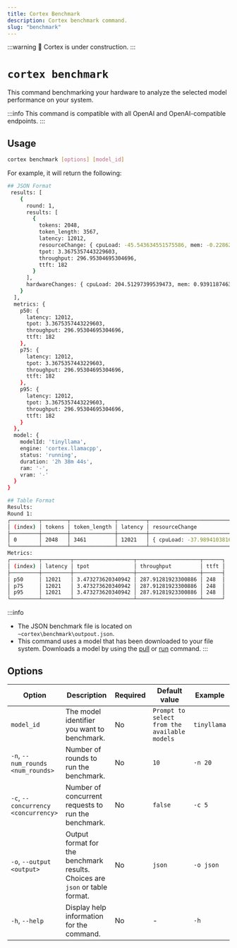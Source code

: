```yaml
---
title: Cortex Benchmark
description: Cortex benchmark command.
slug: "benchmark"
---
```


:::warning
🚧 Cortex is under construction.
:::

# `cortex benchmark`

This command benchmarking your hardware to analyze the selected model performance on your system.

:::info
This command is compatible with all OpenAI and OpenAI-compatible endpoints.
:::

## Usage

```bash
cortex benchmark [options] [model_id]
```
For example, it will return the following:
```bash
## JSON Format
 results: [
    {
      round: 1,
      results: [
        {
          tokens: 2048,
          token_length: 3567,
          latency: 12012,
          resourceChange: { cpuLoad: -45.543634551575586, mem: -0.22862459579142327 },
          tpot: 3.3675357443229603,
          throughput: 296.95304695304696,
          ttft: 182
        }
      ],
      hardwareChanges: { cpuLoad: 204.51297399539473, mem: 0.93911874639132 }
    }
  ],
  metrics: {
    p50: {
      latency: 12012,
      tpot: 3.3675357443229603,
      throughput: 296.95304695304696,
      ttft: 182
    },
    p75: {
      latency: 12012,
      tpot: 3.3675357443229603,
      throughput: 296.95304695304696,
      ttft: 182
    },
    p95: {
      latency: 12012,
      tpot: 3.3675357443229603,
      throughput: 296.95304695304696,
      ttft: 182
    }
  },
  model: {
    modelId: 'tinyllama',
    engine: 'cortex.llamacpp',
    status: 'running',
    duration: '2h 38m 44s',
    ram: '-',
    vram: '-'
  }
}

## Table Format
Results:
Round 1:
┌─────────┬────────┬──────────────┬─────────┬────────────────────────────────────────────────────────────┬───────────────────┬────────────────────┬──────┐
│ (index) │ tokens │ token_length │ latency │ resourceChange                                             │ tpot              │ throughput         │ ttft │
├─────────┼────────┼──────────────┼─────────┼────────────────────────────────────────────────────────────┼───────────────────┼────────────────────┼──────┤
│ 0       │ 2048   │ 3461         │ 12021   │ { cpuLoad: -37.98941038167731, mem: -0.30508369223866116 } │ 3.473273620340942 │ 287.91281923300886 │ 248  │
└─────────┴────────┴──────────────┴─────────┴────────────────────────────────────────────────────────────┴───────────────────┴────────────────────┴──────┘
Metrics:
┌─────────┬─────────┬───────────────────┬────────────────────┬──────┐
│ (index) │ latency │ tpot              │ throughput         │ ttft │
├─────────┼─────────┼───────────────────┼────────────────────┼──────┤
│ p50     │ 12021   │ 3.473273620340942 │ 287.91281923300886 │ 248  │
│ p75     │ 12021   │ 3.473273620340942 │ 287.91281923300886 │ 248  │
│ p95     │ 12021   │ 3.473273620340942 │ 287.91281923300886 │ 248  │
└─────────┴─────────┴───────────────────┴────────────────────┴──────┘

```
:::info
- The JSON benchmark file is located on `~cortex\benchmark\outpout.json`.
- This command uses a model that has been downloaded to your file system. Downloads a model by using the [pull](/docs/cli/pull) or [run](/docs/cli/run) command.
:::


## Options

| Option                            | Description                                                              | Required | Default value                                | Example                                          |
|-----------------------------------|--------------------------------------------------------------------------|----------|---------------------------------------------|--------------------------------------------------|
| `model_id`                        | The model identifier you want to benchmark.                              | No       | `Prompt to select from the available models` | `tinyllama`                                 |
| `-n`, `--num_rounds <num_rounds>` | Number of rounds to run the benchmark.                                   | No       | `10`                                         | `-n 20`                                |
| `-c`, `--concurrency <concurrency>`| Number of concurrent requests to run the benchmark.                     | No       | `false`                                      | `-c 5`                                |
| `-o`, `--output <output>`         | Output format for the benchmark results. Choices are `json` or table format. | No       | `json`                                       | `-o json`                                 |
| `-h`, `--help`                    | Display help information for the command.                                | No       | -                                           | `-h`                                         |


